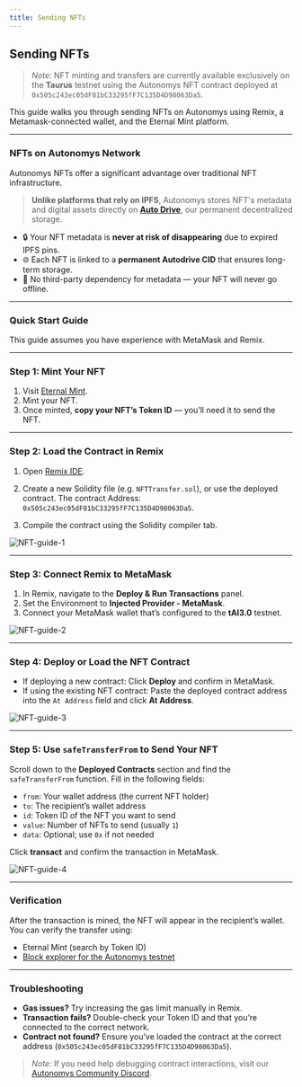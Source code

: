 ```yaml
---
title: Sending NFTs
---
```


## Sending NFTs

> *Note:* NFT minting and transfers are currently available exclusively on the **Taurus** testnet using the Autonomys NFT contract deployed at `0x505c243ec05dF81bC33295fF7C135D4D98063Da5`.

This guide walks you through sending NFTs on Autonomys using Remix, a Metamask-connected wallet, and the Eternal Mint platform.

---

### NFTs on Autonomys Network

Autonomys NFTs offer a significant advantage over traditional NFT infrastructure.

> **Unlike platforms that rely on IPFS**, Autonomys stores NFT's metadata and digital assets directly on **[Auto Drive](https://ai3.storage/)**, our permanent decentralized storage.

- 🔒 Your NFT metadata is **never at risk of disappearing** due to expired IPFS pins.
- 🌐 Each NFT is linked to a **permanent Autodrive CID** that ensures long-term storage.
- 🚫 No third-party dependency for metadata — your NFT will never go offline.

---

### Quick Start Guide

This guide assumes you have experience with MetaMask and Remix. 

---

### Step 1: Mint Your NFT

1. Visit [Eternal Mint](https://eternalmint.xyz/).
2. Mint your NFT.
3. Once minted, **copy your NFT’s Token ID** — you’ll need it to send the NFT.

---

### Step 2: Load the Contract in Remix

1. Open [Remix IDE](https://remix.ethereum.org/).
2. Create a new Solidity file (e.g. `NFTTransfer.sol`), or use the deployed contract. The contract Address: `0x505c243ec05dF81bC33295fF7C135D4D98063Da5`.

3. Compile the contract using the Solidity compiler tab.

![NFT-guide-1](/developers/NFT-guide/NFT-guide-1.png)

---

### Step 3: Connect Remix to MetaMask

1. In Remix, navigate to the **Deploy & Run Transactions** panel.
2. Set the Environment to **Injected Provider - MetaMask**.
3. Connect your MetaMask wallet that’s configured to the **tAI3.0** testnet.

![NFT-guide-2](/developers/NFT-guide/NFT-guide-2.png)

---

### Step 4: Deploy or Load the NFT Contract

- If deploying a new contract: Click **Deploy** and confirm in MetaMask.
- If using the existing NFT contract: Paste the deployed contract address into the `At Address` field and click **At Address**.

![NFT-guide-3](/developers/NFT-guide/NFT-guide-3.png)

---

### Step 5: Use `safeTransferFrom` to Send Your NFT

Scroll down to the **Deployed Contracts** section and find the `safeTransferFrom` function. Fill in the following fields:

- `from`: Your wallet address (the current NFT holder)
- `to`: The recipient’s wallet address
- `id`: Token ID of the NFT you want to send
- `value`: Number of NFTs to send (usually `1`)
- `data`: Optional; use `0x` if not needed

Click **transact** and confirm the transaction in MetaMask.

![NFT-guide-4](/developers/NFT-guide/NFT-guide-4.png)

---

### Verification

After the transaction is mined, the NFT will appear in the recipient’s wallet. You can verify the transfer using:

- Eternal Mint (search by Token ID)
- [Block explorer for the Autonomys testnet](https://blockscout.taurus.autonomys.xyz/)

---

### Troubleshooting

- **Gas issues?** Try increasing the gas limit manually in Remix.
- **Transaction fails?** Double-check your Token ID and that you’re connected to the correct network.
- **Contract not found?** Ensure you’ve loaded the contract at the correct address (`0x505c243ec05dF81bC33295fF7C135D4D98063Da5`).

> *Note:* If you need help debugging contract interactions, visit our [Autonomys Community Discord](https://autonomys.xyz/discord).


